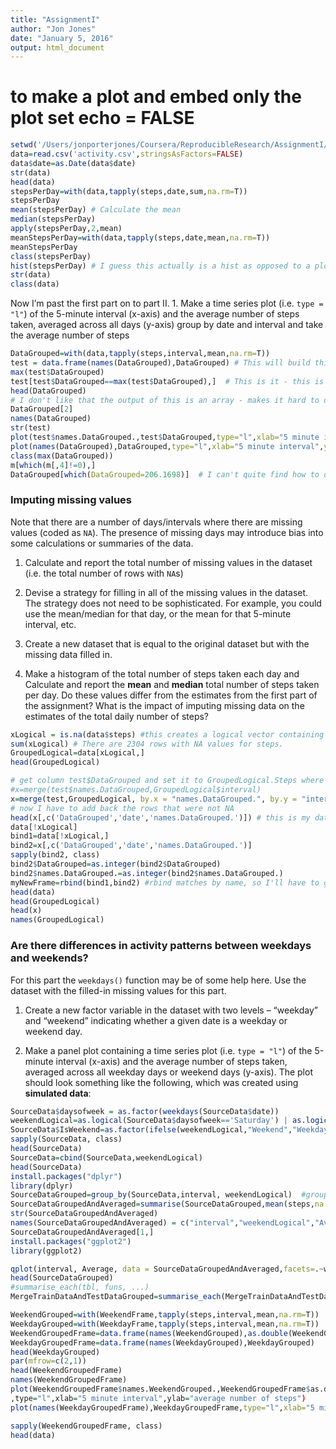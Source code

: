 ```yaml
---
title: "AssignmentI"
author: "Jon Jones"
date: "January 5, 2016"
output: html_document
---
```

# to make a plot and embed only the plot set echo = FALSE 

```r
setwd('/Users/jonporterjones/Coursera/ReproducibleResearch/AssignmentI/Repo/RepData_PeerAssessment1')
data=read.csv('activity.csv',stringsAsFactors=FALSE)
data$date=as.Date(data$date)
str(data)
head(data)
stepsPerDay=with(data,tapply(steps,date,sum,na.rm=T))
stepsPerDay
mean(stepsPerDay) # Calculate the mean
median(stepsPerDay)
apply(stepsPerDay,2,mean)
meanStepsPerDay=with(data,tapply(steps,date,mean,na.rm=T))
meanStepsPerDay
class(stepsPerDay)
hist(stepsPerDay) # I guess this actually is a hist as opposed to a plot.  It lists the number of times this many steps were taken per day.
str(data)
class(data)
```
Now I'm past the first part on to part
II.
1. Make a time series plot (i.e. `type = "l"`) of the 5-minute interval (x-axis) and the average number of steps taken, averaged across all days (y-axis)
group by date and interval and take the average number of steps
```r
DataGrouped=with(data,tapply(steps,interval,mean,na.rm=T)) 
test = data.frame(names(DataGrouped),DataGrouped) # This will build this into a data frame
max(test$DataGrouped)
test[test$DataGrouped==max(test$DataGrouped),]  # This is it - this is the 5 minute interval with the max!!!
head(DataGrouped)
# I don't like that the output of this is an array - makes it hard to deal with
DataGrouped[2]
names(DataGrouped)
str(test)
plot(test$names.DataGrouped.,test$DataGrouped,type="l",xlab="5 minute interval",ylab="average number of steps")
plot(names(DataGrouped),DataGrouped,type="l",xlab="5 minute interval",ylab="average number of steps")
class(max(DataGrouped))
m[which(m[,4]!=0),]
DataGrouped[which(DataGrouped=206.1698)]  # I can't quite find how to do this to find the element in the array with the max value - turn into a data frame or matrix?
```
### Imputing missing values

Note that there are a number of days/intervals where there are missing
values (coded as `NA`). The presence of missing days may introduce
bias into some calculations or summaries of the data.

1. Calculate and report the total number of missing values in the dataset (i.e. the total number of rows with `NA`s)

2. Devise a strategy for filling in all of the missing values in the dataset. The strategy does not need to be sophisticated. For example, you could use the mean/median for that day, or the mean for that 5-minute interval, etc.

3. Create a new dataset that is equal to the original dataset but with the missing data filled in.

4. Make a histogram of the total number of steps taken each day and Calculate and report the **mean** and **median** total number of steps taken per day. Do these values differ from the estimates from the first part of the assignment? What is the impact of imputing missing data on the estimates of the total daily number of steps?

```r
xLogical = is.na(data$steps) #this creates a logical vector containing the na's
sum(xLogical) # There are 2304 rows with NA values for steps.
GroupedLogical=data[xLogical,]
head(GroupedLogical)

# get column test$DataGrouped and set it to GroupedLogical.Steps where test$names.DataGrouped = GroupedLogical.interval
#x=merge(test$names.DataGrouped,GroupedLogical$interval)
x=merge(test,GroupedLogical, by.x = "names.DataGrouped.", by.y = "interval") # This is it, but it is only the logical vector that contained the nulls
# now I have to add back the rows that were not NA
head(x[,c('DataGrouped','date','names.DataGrouped.')]) # this is my data frame
data[!xLogical]
bind1=data[!xLogical,]
bind2=x[,c('DataGrouped','date','names.DataGrouped.')]
sapply(bind2, class) 
bind2$DataGrouped=as.integer(bind2$DataGrouped)
bind2$names.DataGrouped.=as.integer(bind2$names.DataGrouped.)
myNewFrame=rbind(bind1,bind2) #rbind matches by name, so I'll have to get the names correct.
head(data)
head(GroupedLogical)
head(x)
names(GroupedLogical)
```

### Are there differences in activity patterns between weekdays and weekends?

For this part the `weekdays()` function may be of some help here. Use
the dataset with the filled-in missing values for this part.

1. Create a new factor variable in the dataset with two levels -- "weekday" and "weekend" indicating whether a given date is a weekday or weekend day.

1. Make a panel plot containing a time series plot (i.e. `type = "l"`) of the 5-minute interval (x-axis) and the average number of steps taken, averaged across all weekday days or weekend days (y-axis). The plot should look something like the following, which was created using **simulated data**:

```r
SourceData$daysofweek = as.factor(weekdays(SourceData$date))
weekendLogical=as.logical(SourceData$daysofweek=='Saturday') | as.logical(SourceData$daysofweek=='Sunday')
SourceData$IsWeekend=as.factor(ifelse(weekendLogical,"Weekend","Weekday"))
sapply(SourceData, class) 
head(SourceData)
SourceData=cbind(SourceData,weekendLogical)
head(SourceData)
install.packages("dplyr")
library(dplyr)
SourceDataGrouped=group_by(SourceData,interval, weekendLogical)  #group_by creates factor groups
SourceDataGroupedAndAveraged=summarise(SourceDataGrouped,mean(steps,na.rm=T))
str(SourceDataGroupedAndAveraged)
names(SourceDataGroupedAndAveraged) = c("interval","weekendLogical","Average")
SourceDataGroupedAndAveraged[1,]
install.packages("ggplot2")
library(ggplot2)

qplot(interval, Average, data = SourceDataGroupedAndAveraged,facets=.~weekendLogical,geom="line")
head(SourceDataGrouped)
#summarise_each(tbl, funs, ...)
MergeTrainDataAndTestDataGrouped=summarise_each(MergeTrainDataAndTestDataGrouped,funs(mean)) 

WeekendGrouped=with(WeekendFrame,tapply(steps,interval,mean,na.rm=T)) 
WeekdayGrouped=with(WeekdayFrame,tapply(steps,interval,mean,na.rm=T)) 
WeekendGroupedFrame=data.frame(names(WeekendGrouped),as.double(WeekendGrouped))
WeekdayGroupedFrame=data.frame(names(WeekdayGrouped),WeekdayGrouped)
head(WeekdayGrouped)
par(mfrow=c(2,1))
head(WeekendGroupedFrame)
names(WeekendGroupedFrame)
plot(WeekendGroupedFrame$names.WeekendGrouped.,WeekendGroupedFrame$as.double.WeekendGrouped.)
,type="l",xlab="5 minute interval",ylab="average number of steps")
plot(names(WeekdayGroupedFrame),WeekdayGroupedFrame,type="l",xlab="5 minute interval",ylab="average number of steps")

sapply(WeekendGroupedFrame, class) 
head(data)

```